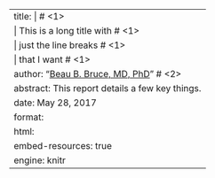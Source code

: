 ---
title: |                                                       # <1>
       | This is a long title with                             # <1>
       | just the line breaks                                  # <1>
       | that I want                                           # <1>
author: "[Beau B. Bruce, MD, PhD](mailto:lue7@cdc.gov)"        # <2>
abstract: This report details a few key things.
date: May 28, 2017
format: 
    html: 
        embed-resources: true
engine: knitr
---